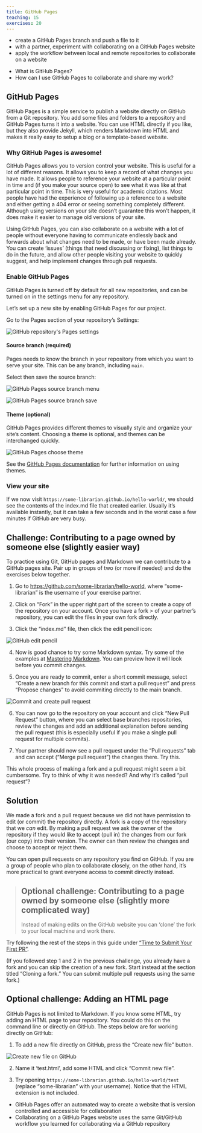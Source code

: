```yaml
---
title: GitHub Pages
teaching: 15
exercises: 20
---
```


::::::::::::::::::::::::::::::::::::::: objectives

- create a GitHub Pages branch and push a file to it
- with a partner, experiment with collaborating on a GitHub Pages website
- apply the workflow between local and remote repositories to collaborate on a website

::::::::::::::::::::::::::::::::::::::::::::::::::

:::::::::::::::::::::::::::::::::::::::: questions

- What is GitHub Pages?
- How can I use GitHub Pages to collaborate and share my work?

::::::::::::::::::::::::::::::::::::::::::::::::::

## GitHub Pages

GitHub Pages is a simple service to publish a website directly on GitHub from a Git repository.
You add some files and folders to a repository and GitHub Pages turns it into a website.
You can use HTML directly if you like, but they also provide Jekyll,
which renders Markdown into HTML and makes it really easy to setup a blog or a template-based website.

### Why GitHub Pages is awesome!

GitHub Pages allows you to version control your website. This is useful for a lot of different reasons. It allows you to
keep a record of what changes you have made. It allows people to reference your website at a particular point in time
and (if you make your source open) to see what it was like at that particular point in time. This is very useful for
academic citations. Most people have had the experience of following up a reference to a website and either getting a
404 error or seeing something completely different. Although using versions on your site doesn't guarantee this won't
happen, it does make it easier to manage old versions of your site.

Using GitHub Pages, you can also collaborate on a website with a lot of people without everyone having to
communicate endlessly back and forwards about what changes need to be made, or have been made already. You can create
'issues' (things that need discussing or fixing), list things to do in the future, and allow other people visiting your
website to quickly suggest, and help implement changes through pull requests.

### Enable GitHub Pages

GitHub Pages is turned off by default for all new repositories, and can be turned on in the settings menu for any repository.

Let's set up a new site by enabling GitHub Pages for our project.

Go to the Pages section of your repository's Settings:

![](fig/github-repo-settings-pages.png){alt="GitHub repository's Pages settings"}

#### Source branch (required)

Pages needs to know the branch in your repository from which you want to serve your site. This can be any branch, including `main`.

Select then save the source branch:

![](fig/github-repo-settings-pages-branch.png){alt="GitHub Pages source branch menu"}

![](fig/github-repo-settings-pages-save.png){alt="GitHub Pages source branch save"}

#### Theme (optional)

GitHub Pages provides different themes to visually style and organize your site's content. Choosing a theme is optional, and themes can be interchanged quickly.

![](fig/github-repo-settings-pages-theme.png){alt="GitHub Pages choose theme"}

See the [GitHub Pages documentation](https://docs.github.com/en/pages/getting-started-with-github-pages/adding-a-theme-to-your-github-pages-site-with-the-theme-chooser) for further information on using themes.

### View your site

If we now visit `https://some-librarian.github.io/hello-world/`,
we should see the contents of the index.md file that created earlier.
Usually it's available instantly, but it can take a few seconds and in the worst case a few minutes if GitHub are very busy.

:::::::::::::::::::::::::::::::::::::::  challenge

## Challenge: Contributing to a page owned by someone else (slightly easier way)

To practice using Git, GitHub pages and Markdown we can contribute to a GitHub pages site.
Pair up in groups of two (or more if needed) and do the exercises below together.

1. Go to [https://github.com/some-librarian/hello-world](https://github.com/some-librarian/hello-world), where "some-librarian" is the username of your exercise partner.

2. Click on "Fork" in the upper right part of the screen to create a copy of the repository on your account. Once you have a fork > of your partner's repository, you can edit the files in your own fork directly.

3. Click the "index.md" file, then click the edit pencil icon:
  
  ![](fig/github-edit-pencil.png){alt="GitHub edit pencil"}

4. Now is good chance to try some Markdown syntax.
  Try some of the examples at [Mastering Markdown](https://guides.github.com/features/mastering-markdown/).
  You can preview how it will look before you commit changes.

5. Once you are ready to commit, enter a short commit message,
  select "Create a new branch for this commit and start a pull request"
  and press "Propose changes" to avoid commiting directly to the main branch.
  
  ![](fig/github-commit-pr.png){alt="Commit and create pull request"}

6. You can now go to the repository on your account and click "New Pull Request" button,
  where you can select base branches repositories, review the changes and add an additional
  explanation before sending the pull request (this is especially useful
  if you make a single pull request for multiple commits).

7. Your partner should now see a pull request under the "Pull requests" tab
  and can accept ("Merge pull request") the changes there. Try this.

This whole process of making a fork and a pull request might seem a bit cumbersome.
Try to think of why it was needed? And why it's called "pull request"?

:::::::::::::::  solution

## Solution

We made a fork and a pull request because we did not have permission to edit
(or commit) the repository directly. A fork is a copy of the repository that
we *can* edit. By making a pull request we ask the owner of the repository if
they would like to accept (pull in) the changes from our fork (our copy) into
their version. The owner can then review the changes and choose to accept or
reject them.

You can open pull requests on any repository you find on GitHub. If you are a
group of people who plan to collaborate closely, on the other hand,
it's more practical to grant everyone access to commit directly instead.

:::::::::::::::::::::::::

::::::::::::::::::::::::::::::::::::::::::::::::::

> ## Optional challenge: Contributing to a page owned by someone else (slightly more complicated way)
> 
> Instead of making edits on the GitHub website you can 'clone' the fork to your local machine
> and work there.

:::::::::::::::::::::::::::::::::::::::  challenge

Try following the rest of the steps in this guide under ["Time to Submit Your First PR"](https://www.thinkful.com/learn/github-pull-request-tutorial/Writing-a-Good-Commit-Message#Time-to-Submit-Your-First-PR).

(If you followed step 1 and 2 in the previous challenge,
you already have a fork and you can skip the creation of a new fork.
Start instead at the section titled "Cloning a fork."
You can submit multiple pull requests using the same fork.)

::::::::::::::::::::::::::::::::::::::::::::::::::

:::::::::::::::::::::::::::::::::::::::  challenge

## Optional challenge: Adding an HTML page

GitHub Pages is not limited to Markdown. If you know some HTML, try adding an HTML page
to your repository. You could do this on the command line or directly on GitHub. The
steps below are for working directly on GitHub:

1. To add a new file directly on GitHub, press the "Create new file" button.
  
  ![](fig/github-create-new-file.png){alt="Create new file on GitHub"}

2. Name it 'test.html', add some HTML and click "Commit new file".

3. Try opening `https://some-librarian.github.io/hello-world/test`
  (replace "some-librarian" with your username).
  Notice that the HTML extension is not included.

::::::::::::::::::::::::::::::::::::::::::::::::::

:::::::::::::::::::::::::::::::::::::::: keypoints

- GitHub Pages offer an automated way to create a website that is version controlled and accessible for collaboration
- Collaborating on a GitHub Pages website uses the same Git/GitHub workflow you learned for collaborating via a GitHub repository

::::::::::::::::::::::::::::::::::::::::::::::::::


